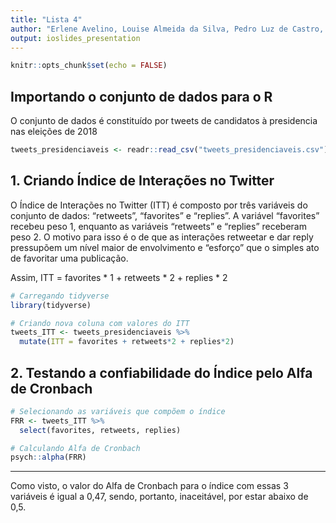 ```yaml
---
title: "Lista 4"
author: "Erlene Avelino, Louise Almeida da Silva, Pedro Luz de Castro, Renan Almeida"  
output: ioslides_presentation
---
```


```r
knitr::opts_chunk$set(echo = FALSE)
```

## Importando o conjunto de dados para o R

O conjunto de dados é constituído por tweets de candidatos à presidencia nas eleições de 2018
```r
tweets_presidenciaveis <- readr::read_csv("tweets_presidenciaveis.csv")
```

## 1. Criando Índice de Interações no Twitter

O Índice de Interações no Twitter (ITT) é composto por três variáveis do conjunto de dados: "retweets", "favorites" e "replies". A variável "favorites" recebeu peso 1, enquanto as variáveis "retweets" e "replies" receberam peso 2. O motivo para isso é o de que as interações retweetar e dar reply pressupõem um nível maior de envolvimento e "esforço" que o simples ato de favoritar uma publicação. 

Assim, ITT = favorites * 1 + retweets * 2 + replies * 2

```r
# Carregando tidyverse
library(tidyverse)

# Criando nova coluna com valores do ITT
tweets_ITT <- tweets_presidenciaveis %>%
  mutate(ITT = favorites + retweets*2 + replies*2) 
```

## 2. Testando a confiabilidade do Índice pelo Alfa de Cronbach
```r
# Selecionando as variáveis que compõem o índice
FRR <- tweets_ITT %>%
  select(favorites, retweets, replies)

# Calculando Alfa de Cronbach 
psych::alpha(FRR)

```

---
Como visto, o valor do Alfa de Cronbach para o índice com essas 3 variáveis é igual a 0,47, sendo, portanto, inaceitável, por estar abaixo de 0,5.

